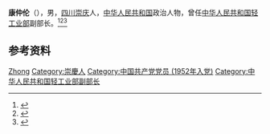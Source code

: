 '''康仲伦'''（{{bd|1932年|}}），男，[[四川|四川]][[崇庆县|崇庆]]人，[[中华人民共和国|中华人民共和国]]政治人物，曾任[[中华人民共和国轻工业部|中华人民共和国轻工业部]]副部长。<ref>{{Cite book|title=中国共产党名人录|author=于俊道主编|publisher=四川人民出版社|year=1997|isbn=|location=成都|pages=}}</ref><ref>{{cite book|title=中囯人名大辞典·现任党政军领导人物卷|author=廖盖隆等编|year=1990|publisher=上海辞书出版社|location=上海|page=}}</ref><ref>{{Cite book|title=中国共产党人名大辞典|author=盛平主编|publisher=中国国际广播出版社|year=1991|isbn=|location=北京|pages=}}</ref>

== 参考资料 ==
{{reflist}}

{{中国人物小作品}}

{{Authority control}}
{{DEFAULTSORT:Kang康}}
[[Category:康姓|Zhong]]
[[Category:崇慶人|Category:崇慶人]]
[[Category:中国共产党党员_(1952年入党)|Category:中国共产党党员 (1952年入党)]]
[[Category:中华人民共和国轻工业部副部长|Category:中华人民共和国轻工业部副部长]]
